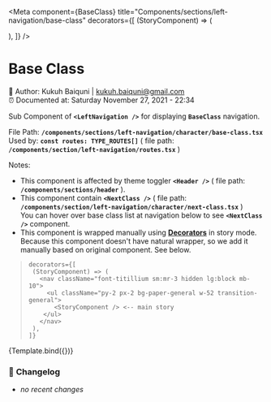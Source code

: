 
<Meta
  component={BaseClass}
  title="Components/sections/left-navigation/base-class"
  decorators={[
    (StoryComponent) => (
      <nav className="font-titillium mr-0 sm:mr-3 hidden lg:block mb-10">
        <ul className="py-2 px-2 bg-paper-general w-52 transition-general">
          <StoryComponent />
        </ul>
      </nav>
    ),
  ]}
/>


# Base Class

📓 Author: Kukuh Baiquni | <kukuh.baiquni@gmail.com> <br/>
⏰ Documented at: Saturday November 27, 2021 - 22:34

Sub Component of **`<LeftNavigation />`** for displaying **`BaseClass`** navigation.

File Path: **`/components/sections/left-navigation/character/base-class.tsx`** <br/>
Used by: **`const routes: TYPE_ROUTES[]`** ( file path: **`/components/section/left-navigation/routes.tsx`** )

Notes:

- This component is affected by theme toggler **`<Header />`** ( file path: **`/components/sections/header`** ).
- This component contain **`<NextClass />`** ( file path: **`/components/section/left-navigation/character/next-class.tsx`** )<br/>
  You can hover over base class list at navigation below to see **`<NextClass />`** component.
- This component is wrapped manually using **[Decorators](https://storybook.js.org/docs/react/writing-stories/decorators)** in story mode.<br/>
  Because this component doesn't have natural wrapper, so we add it manually based on original component. See below.

> ```tsx
> decorators={[
>  (StoryComponent) => (
>    <nav className="font-titillium sm:mr-3 hidden lg:block mb-10">
>      <ul className="py-2 px-2 bg-paper-general w-52 transition-general">
>        <StoryComponent /> <-- main story
>     </ul>
>    </nav>
>  ),
> ]}
> ```

<Canvas>
  <Story name="base-class">{Template.bind({})}</Story>
</Canvas>

### 📝 **Changelog**

- _no recent changes_

